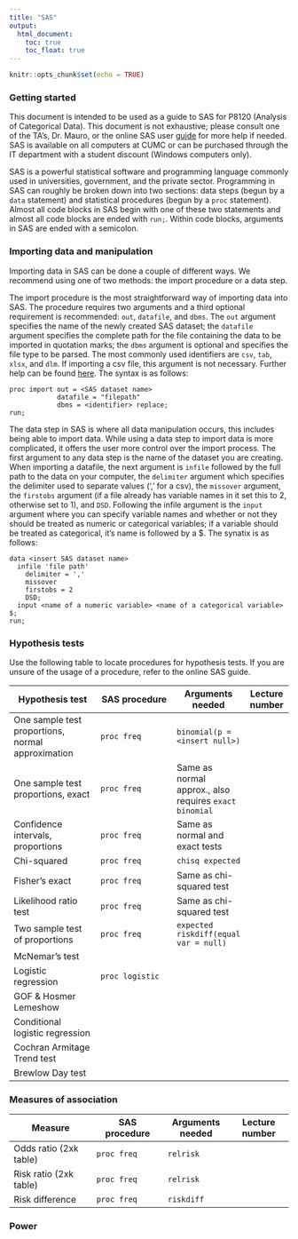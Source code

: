 ```yaml
---
title: "SAS"
output:
  html_document: 
    toc: true
    toc_float: true
---
```


```r
knitr::opts_chunk$set(echo = TRUE)
```

### Getting started

This document is intended to be used as a guide to SAS for P8120 (Analysis of Categorical Data). This document is not exhaustive; please consult one of the TA's, Dr. Mauro, or the online SAS user [guide](https://support.sas.com/documentation/cdl/en/statug/63962/HTML/default/viewer.htm#titlepage.htm) for more help if needed. SAS is available on all computers at CUMC or can be purchased through the IT department with a student discount (Windows computers only).

SAS is a powerful statistical software and programming language commonly used in universities, government, and the private sector. Programming in SAS can roughly be broken down into two sections: data steps (begun by a `data` statement) and statistical procedures (begun by a `proc` statement). Almost all code blocks in SAS begin with one of these two statements and almost all code blocks are ended with `run;`. Within code blocks, arguments in SAS are ended with a semicolon. 

### Importing data and manipulation

Importing data in SAS can be done a couple of different ways. We recommend using one of two methods: the import procedure or a data step. 

The import procedure is the most straightforward way of importing data into SAS. The procedure requires two arguments and a third optional requirement is recommended: `out`, `datafile`, and `dbms`. The `out` argument specifies the name of the newly created SAS dataset; the `datafile` argument specifies the complete path for the file containing the data to be imported in quotation marks; the `dbms` argument is optional and specifies the file type to be parsed. The most commonly used identifiers are `csv`, `tab`, `xlsx`, and `dlm`. If importing a csv file, this argument is not necessary. Further help can be found [here](http://support.sas.com/documentation/cdl/en/proc/65145/HTML/default/viewer.htm#n18jyszn33umngn14czw2qfw7thc.htm). The syntax is as follows: 

```{}
proc import out = <SAS dataset name>
            datafile = "filepath"
            dbms = <identifier> replace;
run; 
```

The data step in SAS is where all data manipulation occurs, this includes being able to import data. While using a data step to import data is more complicated, it offers the user more control over the import process. The first argument to any data step is the name of the dataset you are creating. When importing a datafile, the next argument is `infile` followed by the full path to the data on your computer, the `delimiter` argument which specifies the delimiter used to separate values (',' for a csv), the `missover` argument, the `firstobs` argument (if a file already has variable names in it set this to 2, otherwise set to 1), and `DSD`. Following the infile argument is the `input` argument where you can specify variable names and whether or not they should be treated as numeric or categorical variables; if a variable should be treated as categorical, it's name is followed by a $. The synatix is as follows: 

```{}
data <insert SAS dataset name>
  infile 'file path'
    delimiter = ','
    missover
    firstobs = 2
    DSD; 
  input <name of a numeric variable> <name of a categorical variable> $; 
run; 
```



### Hypothesis tests

Use the following table to locate procedures for hypothesis tests. If you are unsure of the usage of a procedure, refer to the online SAS guide.

|Hypothesis test                     | SAS procedure                  | Arguments needed | Lecture number |
|------------------------------------|--------------------------------|------------------|-----------------|
|One sample test proportions, normal approximation  | `proc freq` | `binomial(p = <insert null>)` |
|One sample test proportions, exact   |     `proc freq`       | Same as normal approx., also requires `exact binomial` |
|Confidence intervals, proportions   | `proc freq` | Same as normal and exact tests |
|Chi-squared                         | `proc freq` | `chisq expected` |
|Fisher's exact                      | `proc freq` | Same as chi-squared test |
|Likelihood ratio test               | `proc freq` | Same as chi-squared test |
|Two sample test of proportions      | `proc freq` | `expected riskdiff(equal var = null)` |
|McNemar's test                      || |
|Logistic regression                 | `proc logistic` |  |
|GOF & Hosmer Lemeshow               | | |
|Conditional logistic regression     | |  |
|Cochran Armitage Trend test         | |  |
|Brewlow Day test                    | |  |

### Measures of association

| Measure               | SAS procedure      | Arguments needed | Lecture number  |
|-----------------------|--------------------|------------------|-----------------|
|Odds ratio (2xk table) | `proc freq`        | `relrisk`        |
|Risk ratio (2xk table) | `proc freq`        | `relrisk`        |
|Risk difference        | `proc freq`        | `riskdiff`       |
### Power


